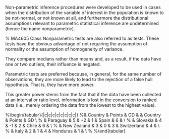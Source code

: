 
\section{Non-Parametric Inference Procedures}
Non-parametric inference procedures were developed to be used in cases when the distribution of the variable of interest in the population is known to be not-normal, or not known at all, and furthermore the distributional assumptions relevant to parametric statistical inference are undetermined (hence the name nonparametric).

% MA4605 Class
Nonparametric tests are also referred to as \textbf{\emph{distribution-free}} tests. These tests have the obvious advantage of not requiring the assumption of normality or the assumption of homogeneity of variance. 

They compare medians rather than means and, as a result, if the data have one or two outliers, their influence is negated.

Parametric tests are preferred because, in general, for the same number of observations, they are more likely to lead to the rejection of a false hull hypothesis. That is, they have more power. 

This greater power stems from the fact that if the data have been collected at an interval or ratio level, information is lost in the conversion to ranked data (i.e., merely ordering the data from the lowest to the highest value).


%\begin{tabular}{|c|c|c|c|c|c|c|c|}
%\hline  & Country & Points & GD &  & Country & Points & GD \\ 
%\hline 1 & Paraguay & 5 & +2 & 1 & Spain & 6 &  \\ 
%\hline 2 & Slovakia & 4 & -1 & 2 & Chile & 6 &  \\ 
%\hline 3 & New Zealand & 3 & 0 & 3 & Switzerland & 4 &  \\ 
%\hline 4 & Italy & 2 & 1 & 4 & Honduras & 1 &  \\ 
%\hline 
%\end{tabular} 
